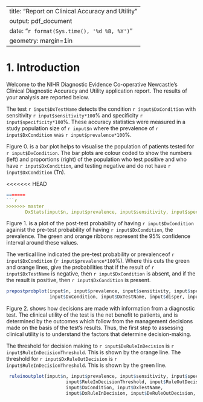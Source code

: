 <!---
Copyright (c) 2017, the authors (see AUTHORS.txt).
-->

---
title: "Report on Clinical Accuracy and Utility"
output: pdf_document
date: "`r format(Sys.time(), '%d %B, %Y')`"
geometry: margin=1in
---


# 1. Introduction
Welcome to the NIHR Diagnostic Evidence Co-operative Newcastle's Clinical Diagnostic Accuracy and Utility application report.  The results of your analysis are reported below.


The test `r input$DxTestName` detects the condition `r input$DxCondition` with sensitivity `r input$sensitivity*100`% and specificity `r input$specificity*100`%.  These accuracy statistics were measured in a study population size of `r input$n` where the prevalence of `r input$DxCondition` was `r input$prevalence*100`%.  

Figure 0. is a bar plot helps to visualise the population of patients tested for `r input$DxCondition`.  The bar plots are colour coded to show the numbers (left) and proportions (right) of the population who test positive and who have `r input$DxCondition`, and testing negative and do not have `r input$DxCondition` (Tn).

<<<<<<< HEAD
```r
=======
```r
>>>>>>> master
       DxStats(input$n, input$prevalence, input$sensitivity, input$specificity, plot2x2 = TRUE)$barplot[[1]]
```


Figure 1. is a plot of the post-test probability of having `r input$DxCondition` againist the pre-test probability of having `r input$DxCondition`, the prevalence.  The green and orange ribbons represent the 95% confidence interval around these values.

The vertical line indicated the pre-test probability or prevalenceof `r input$DxCondition` (`r input$prevalence*100`%).  Where this cuts the green and orange lines, give the probabilities that if the result of `r input$DxTestName` is negative, then  `r input$DxCondition` is absent, and if the the result is positive, then `r input$DxCondition` is present.  


```r
prepostprobplot(input$n, input$prevalence, input$sensitivity, input$specificity,
                input$DxCondition, input$DxTestName, input$disper, input$DxPopulation)
```

Figure 2. shows how decisions are made with information from a diagnostic test. The clinical utility of the test is the net benefit to patients, and is determined by the outcomes which follow from the management decisions made on the basis of the test's results. Thus, the first step to assessing clinical utility is to understand the factors that determine decision-making. 

The threshold for decision making to `r input$DxRuleInDecision` is `r input$RuleInDecisionThreshold`.  This is shown by the orange line.  The threshold for `r input$DxRuleOutDecision` is `r input$RuleInDecisionThreshold`.  This is shown by the green line.  

```r
 ruleinoutplot(input$n, input$prevalence, input$sensitivity, input$specificity,
                      input$RuleInDecisionThreshold, input$RuleOutDecisionThreshold, 
                      input$DxCondition, input$DxTestName,  
                      input$DxRuleInDecision, input$DxRuleOutDecision, input$IndeterminateDecision, input$disper, input$DxPopulation, input$disthres)
        

```






